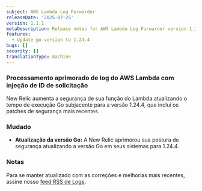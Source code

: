 ```yaml
---
subject: AWS Lambda Log Forwarder
releaseDate: '2025-07-25'
version: 1.1.1
metaDescription: Release notes for AWS Lambda Log Forwarder version 1.1.1
features:
  - Update go version to 1.24.4
bugs: []
security: []
translationType: machine
---
```


### Processamento aprimorado de log do AWS Lambda com injeção de ID de solicitação

New Relic aumenta a segurança de sua função do Lambda atualizando o tempo de execução Go subjacente para a versão 1.24.4, que inclui os patches de segurança mais recentes.

### Mudado

* **Atualização da versão Go:** A New Relic aprimorou sua postura de segurança atualizando a versão Go em seus sistemas para 1.24.4.

### Notas

Para se manter atualizado com as correções e melhorias mais recentes, assine nosso [feed RSS de Logs](/docs/release-notes/logs-release-notes/).